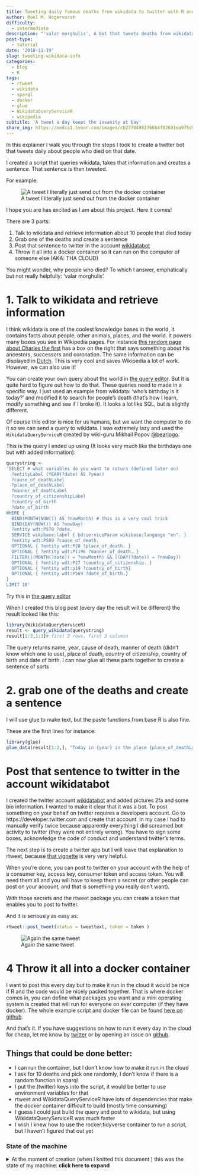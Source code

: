 ```yaml
---
title: Tweeting daily famous deaths from wikidata to twitter with R and docker
author: Roel M. Hogervorst 
difficulty:
  - intermediate
description: "'valar morghulis', A bot that tweets deaths from wikidata."
post-type:
  - tutorial
date: '2018-11-19'
slug: tweeting-wikidata-info
categories:
  - blog
  - R
tags:
  - rtweet
  - wikidata
  - sparql
  - docker
  - glue
  - WikidataQueryServiceR
  - wikipedia
subtitle: 'A tweet a day keeps the insanity at bay'
share_img: https://media1.tenor.com/images/cb27704982766b4f02691ea975d9a259/tenor.gif?itemid=11365139
---
```


In this explainer I walk you through the steps I took to create a twitter bot
that tweets daily about people who died on that date. 

I created a script that queries wikidata, takes that information and creates
a sentence. That sentence is then tweeted. 

For example:

![A tweet I literally just send out from the docker container](/post/2018-11-19-tweeting-wikidata-info_files/Screenshot from 2018-11-19 21-32-11.png)


I hope you are has excited as I am about this project. Here it comes!

There are 3 parts:

1. Talk to wikidata and retrieve information about 10 people that died today
2. Grab one of the deaths and create a sentence
3. Post that sentence to twitter in the account [wikidatabot](https://twitter.com/WikidataB)
4. Throw it all into a docker container so it can run on the computer of someone else (AKA: THA CLOUD)

You might wonder, why people who died? To which I answer, emphatically but not 
really helpfully: 'valar morghulis'.

# 1. Talk to wikidata and retrieve information

I think wikidata is one of the coolest knowledge bases in the world, it contains
facts about people, other animals, places, and the world. It powers many boxes
you see in Wikipedia pages. For instance [this random page about Charles the first](https://en.wikipedia.org/wiki/Charles_I_of_England) has a box on the
right that says something about his ancestors, successors and coronation.
The same information can be displayed in [Dutch](https://nl.wikipedia.org/wiki/Karel_I_van_Engeland). 
This is very cool and saves Wikipedia a lot of work. However, we can also use it!

You can create your own query about the world in [the query editor](https://query.wikidata.org/). But it is quite hard to figure out how to do that. These queries need to made in
a specific way. I just used an example from wikidata: 'who's birthday is it today?'
and modified it to search for people's death (that's how I learn, modify 
something and see if I broke it). It looks a lot like SQL, but is slightly different.

Of course this editor is nice for us humans, but we want the computer to do it
so we can send a query to wikidata. I was extremely lazy and used the 
`WikidataQueryServiceR` created by wiki-guru Mikhail Popov [@bearlogo](https://twitter.com/bearloga).

This is the query I ended up using (It looks very much like the birthdays one
but with added information):

```r
querystring <- 
'SELECT # what variables do you want to return (defined later on)
  ?entityLabel (YEAR(?date) AS ?year) 
  ?cause_of_deathLabel 
  ?place_of_deathLabel 
  ?manner_of_deathLabel  
  ?country_of_citizenshipLabel 
  ?country_of_birth
  ?date_of_birth
WHERE {
  BIND(MONTH(NOW()) AS ?nowMonth) # this is a very cool trick
  BIND(DAY(NOW()) AS ?nowDay)
  ?entity wdt:P570 ?date.
  SERVICE wikibase:label { bd:serviceParam wikibase:language "en". }
  ?entity wdt:P509 ?cause_of_death.
  OPTIONAL { ?entity wdt:P20 ?place_of_death. }
  OPTIONAL { ?entity wdt:P1196 ?manner_of_death. }
  FILTER(((MONTH(?date)) = ?nowMonth) && ((DAY(?date)) = ?nowDay))
  OPTIONAL { ?entity wdt:P27 ?country_of_citizenship. }
  OPTIONAL { ?entity wdt:p19 ?country_of_birth}
  OPTIONAL { ?entity wdt:P569 ?date_of_birth.}
}
LIMIT 10'
```

Try this in [the query editor](https://query.wikidata.org/)

When I created this blog post (every day the result will be different) 
the result looked like this:

```r
library(WikidataQueryServiceR)
result <- query_wikidata(querystring)
result[1:3,1:3]# first 3 rows, first 3 columsn
```

The query returns name, year, cause of death, manner of death 
 (didn't know which one to use), place of death, country of citizenship, country
 of birth and date of birth. 
I can now glue all these parts together to create a sentence of sorts

# 2. grab one of the deaths and create a sentence
I will use glue to make text, but the paste functions from base R is also fine.

These are the first lines for instance:

```r
library(glue)
glue_data(result[1:2,], "Today in {year} in the place {place_of_deathLabel} died {entityLabel} with cause: {cause_of_deathLabel}. {entityLabel} was born on {as.Date(date_of_birth, '%Y-%m-%d')}. Find more info on this cause of death on www.en.wikipedia.org/wiki/{cause_of_deathLabel}.  #wikidata")
```

# Post that sentence to twitter in the account wikidatabot

I created the twitter account [wikidatabot](https://twitter.com/WikidataB) and
added pictures 2fa and some bio information. I wanted to make it clear that it
was a bot. To post something on your behalf on twitter requires a developers
account. Go to https://developer.twitter.com and create that account. In my case
I had to manually verify twice because apparently everything I did screamed bot activity
to twitter (they were not entirely wrong). You have to sign some boxes, 
acknowledge the code of conduct and understand twitter's terms. 

The next step is to create a twitter app but I will leave that explanation to
rtweet, because [that vignette](https://rtweet.info/articles/auth.html) is very
very helpful. 

When you're done, you can post to twitter on your account with the help of 
a consumer key, access key, consumer token and access token. You will need them
all and you will have to keep them a secret (or other people can post on your 
account, and that is something you really don't want).

With those secrets and the rtweet package you can create a token that enables
you to post to twitter. 

And it is seriously as easy as:

```r
rtweet::post_tweet(status = tweettext, token = token )
```


![Again the same tweet](/post/2018-11-19-tweeting-wikidata-info_files/Screenshot from 2018-11-19 21-32-11.png)



# 4 Throw it all into a docker container

I want to post this every day but to make it run in the cloud it would be nice
if R and the code would be nicely packed together. That is where docker comes in,
you can define what packages you want and a mini operating system is created
that will run for everyone on ever computer (if they have docker). 
The whole example script and docker file can be found [here on github](https://github.com/RMHogervorst/tweetwikidatadeaths).

And that's it. If you have suggestions on how to run it every day in the cloud
for cheap, let me know by [twitter](https://twitter.com/RoelMHogervorst) or by opening an issue on [github](https://github.com/RMHogervorst/tweetwikidatadeaths/issues/new).


## Things that could be done better:

- I can run the container, but I don't know how to make it run in the cloud
- I ask for 10 deaths and pick one randomly, I don't know if there is a random function in sparql
- I put the (twitter) keys into the script, it would be better to use environment variables for that
- rtweet and WikidataQueryServiceR have lots of dependencies that make the docker container difficult to build (mostly time consuming)
- I guess I could just build the query and post to wikidata, but using WikidataQueryServiceR was much faster
- I wish I knew how to use the rocker:tidyverse container to run a script, but I haven't figured that out yet

### State of the machine
<details>
<summary> At the moment of creation (when I knitted this document ) this was the state of my machine: **click here to expand** </summary>

```r
sessioninfo::session_info()
```

</details>


